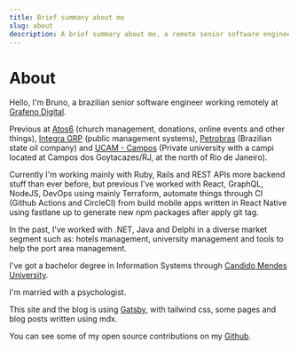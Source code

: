 ```yaml
---
title: Brief summany about me
slug: about
description: A brief summary about me, a remote senior software engineer.
---
```


# About

Hello, I'm Bruno, a brazilian senior software engineer working remotely at
[Grafeno Digital](https://www.grafeno.digital).

Previous at [Atos6](https://www.atos6.com) (church management, donations, online
events and other things), [Integra GRP](http://integragrp.com.br) (public management
systems), [Petrobras](https://www.petrobras.com) (Brazilian state oil company)
and [UCAM - Campos](https://www.ucam-campos.br) (Private university with
a campi located at Campos dos Goytacazes/RJ, at the north of Rio de Janeiro).

Currently I'm working mainly with Ruby, Rails and REST APIs more backend stuff
than ever before, but previous I've worked with React, GraphQL, NodeJS, DevOps
using mainly Terraform, automate things through CI (Github Actions and CircleCI)
from build mobile apps written in React Native using fastlane up to generate
new npm packages after apply git tag.

In the past, I've worked with .NET, Java and Delphi in a diverse market segment
such as: hotels management, university management and tools to help the port area
management.

I've got a bachelor degree in Information Systems through
[Candido Mendes University](https://www.ucam-campos.br).

I'm married with a psychologist.

This site and the blog is using [Gatsby](https://gatsbyjs.org), with tailwind css, some pages
and blog posts written using mdx.

You can see some of my open source contributions on my [Github](https://github.com/brunoarueira).
